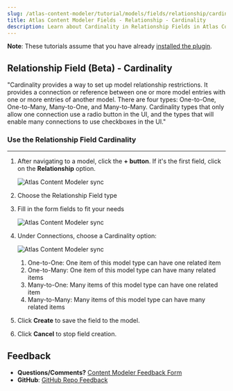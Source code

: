 ```yaml
---
slug: /atlas-content-modeler/tutorial/models/fields/relationship/cardinality
title: Atlas Content Modeler Fields - Relationship - Cardinality
description: Learn about Cardinality in Relationship Fields in Atlas Content Modeler.
---
```


**Note**: These tutorials assume that you have already [installed the plugin](../../../../introduction.mdx).

## Relationship Field (Beta) - Cardinality

"Cardinality provides a way to set up model relationship restrictions. It provides a connection or reference between one or more model entries with one or more entries of another model. There are four types: One-to-One, One-to-Many, Many-to-One, and Many-to-Many. Cardinality types that only allow one connection use a radio button in the UI, and the types that will enable many connections to use checkboxes in the UI."

### Use the Relationship Field Cardinality

---

1. After navigating to a model, click the **+ button**. If it's the first field, click on the **Relationship** option.

   ![Atlas Content Modeler sync](../../../../images/field_options.png)

1. Choose the Relationship Field type

1. Fill in the form fields to fit your needs

   ![Atlas Content Modeler sync](../../../../images/relationships_cardinality.png)

1. Under Connections, choose a Cardinality option:

   ![Atlas Content Modeler sync](../../../../images/cardinality.png)

   1. One-to-One: One item of this model type can have one related item
   1. One-to-Many: One item of this model type can have many related items
   1. Many-to-One: Many items of this model type can have one related item
   1. Many-to-Many: Many items of this model type can have many related items

1. Click **Create** to save the field to the model.

1. Click **Cancel** to stop field creation.

## Feedback

- **Questions/Comments?** [Content Modeler Feedback Form](https://docs.google.com/forms/d/e/1FAIpQLScc2VN-GRSJMz8zVgJLL6kiX3VeV2jkSDnmU1gnuNElEHCEVQ/viewform)
- **GitHub**: [GitHub Repo Feedback](https://github.com/wpengine/atlas-content-modeler/issues/new/choose)
